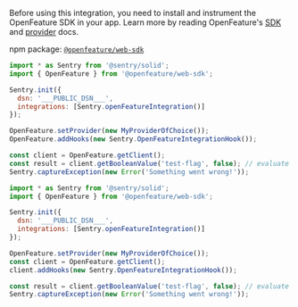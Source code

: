 Before using this integration, you need to install and instrument the OpenFeature SDK in your app. Learn more by reading OpenFeature's [SDK](https://openfeature.dev/docs/reference/technologies/client/web/) and [provider](https://openfeature.dev/docs/reference/concepts/provider) docs.

npm package: [`@openfeature/web-sdk`](https://www.npmjs.com/package/@openfeature/web-sdk)

```javascript {tabTitle: JavaScript (Track All Evals)}
import * as Sentry from '@sentry/solid';
import { OpenFeature } from '@openfeature/web-sdk';

Sentry.init({
  dsn: '___PUBLIC_DSN___',
  integrations: [Sentry.openFeatureIntegration()]
});

OpenFeature.setProvider(new MyProviderOfChoice());
OpenFeature.addHooks(new Sentry.OpenFeatureIntegrationHook());

const client = OpenFeature.getClient();
const result = client.getBooleanValue('test-flag', false); // evaluate with a default value
Sentry.captureException(new Error('Something went wrong!'));
```

```javascript {tabTitle: JavaScript (Track One Client)}
import * as Sentry from '@sentry/solid';
import { OpenFeature } from '@openfeature/web-sdk';

Sentry.init({
  dsn: '___PUBLIC_DSN___',
  integrations: [Sentry.openFeatureIntegration()]
});

OpenFeature.setProvider(new MyProviderOfChoice());
const client = OpenFeature.getClient();
client.addHooks(new Sentry.OpenFeatureIntegrationHook());

const result = client.getBooleanValue('test-flag', false); // evaluate with a default value
Sentry.captureException(new Error('Something went wrong!'));
```

